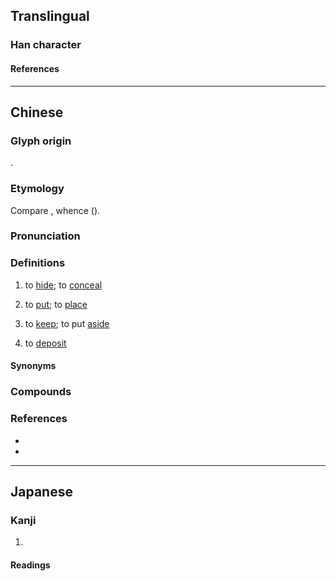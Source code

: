 {{character info}}
==Translingual==

===Han character===
{{Han char|rn=31|rad=囗|as=04|sn=7|four=60211|canj=WYHN|ids=⿴囗亢}}

====References====
{{Han ref|kx=0217.080|dkj=04705|dj=0444.110|hdz=10715.150|uh=56E5}}

----

==Chinese==
{{zh-forms|alt=放-Hokkien}}

===Glyph origin===
{{Han compound|囗|t1=enclosure|亢|ls=psc}}.

===Etymology===
Compare {{cog|tai-pro|*k.raŋᴬ}}, whence {{cog|th|ขัง||to confine; to imprison}} ({{zh-ref|Manomaivibool, 1976}}).

===Pronunciation===
{{zh-pron
|m=kàng
|c=kong3
|h=pfs=khong
|md=kóng
|mn=khǹg
|mn-t=keng3
|w=2khaan
|cat=v
}}

===Definitions===
{{zh-hanzi}}

# {{lb|zh|dialectal}} to [[hide]]; to [[conceal]]
# {{lb|zh|Taiwanese Hokkien and Hakka|Wenzhou|_|Wu}} to [[put]]; to [[place]]
#: {{zh-x|麻煩 汝 共 冊 囥{khǹg} 佇 架仔 頂面。|Please '''put''' the book on the shelf.|TW}}
# {{lb|zh|Taiwanese Hokkien}} to [[keep]]; to put [[aside]]
# {{lb|zh|Taiwanese Hokkien}} to [[deposit]]

====Synonyms====
{{zh-dial|藏}}
{{zh-dial|放}}

===Compounds===
{{zh-der|囥歲|囥步|囥話|囥行|囥間}}

===References===
* {{R:twedu|C01568}}
* {{thcwd|3031}}

----

==Japanese==

===Kanji===
{{ja-kanji|grade=|rs=囗04}}

# {{rfdef|ja|sort=囗04}}

====Readings====
{{ja-readings
|on=こう
|kun=くら-
}}